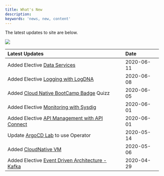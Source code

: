 ```yaml
---
title: What's New
description: 
keywords: 'news, new, content'
---
```


<PageDescription>

The latest updates to site are below.

</PageDescription>

![](images/bullhorn-thumbnail.jpg)

| Latest Updates  | Date         |
| :-------------- | :----------- |
| Added Elective [Data Services](../data-services) | 2020-06-11 |
| Added Elective [Logging with LogDNA](../logging) | 2020-06-08 |
| Added [Cloud Native BootCamp Badge](../course-overview/#test-your-knowledge) Quizz | 2020-06-05 |
| Added Elective [Monitoring with Sysdig](../monitoring) | 2020-06-01 |
| Added Elective [API Management with API Connect](../api-connect) | 2020-06-01 |
| Update [ ArgoCD Lab](../continuous-deployment/activities) to use Operator | 2020-05-14 |
| Added [CloudNative VM](../prerequisites/#cloud-native-vm)| 2020-05-06 |
| Added Elective [Event Driven Architecture - Kafka](../eda) | 2020-04-29 |
